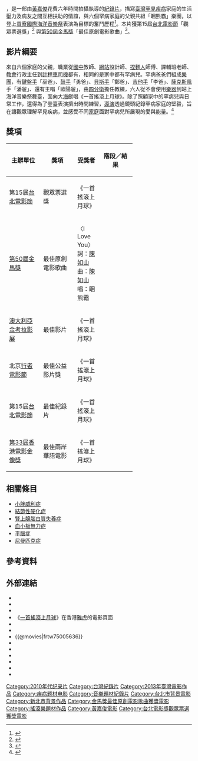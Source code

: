 {{Infobox Film
|片名          = 一首搖滾上月球
|電影原名      = ''{{lang|en|Rock Me To The Moon}}''
|圖像          = Poster of Rock Me To The Moon.jpg
|圖像說明      = 電影海報
|導演          = [[黃嘉俊|黃嘉俊]]
|監製          = [[林育賢|林育賢]]
|製片          = 黃嘉源
|編劇          = 
|劇本          = 
|故事          = 
|統籌          = 黃嘉煌
|主演          = 巫錦輝、李正德、鄭春昇<br>潘于岡、蔡咏達、歐陽東麟
|分級          = 普遍級
|副標題        = 
|主題曲        = [[四分衛樂團|四分衛]]〈一首搖滾上月球〉
|片頭曲        = 
|片尾曲        = [[四分衛樂團|四分衛]]〈Your Smile〉
|配樂           = [[王希文_(作曲家)|王希文]]
|攝影          = 黃嘉俊、徐靖倫
|剪輯          = [[陳曉東_(剪接師)|陳曉東]]、黃嘉俊
|製片商        = 黑糖媒體創意有限公司
|發行商        = 牽猴子整合行銷
|上映日期      = {{flagicon|Taiwan}}　{{film date|2013|10|4}}<br>{{flagicon|HKG}}　{{film date|2013|12|5}}
|發行日期      = 2013.10
|片長          = 115分鐘
|產地          = {{台灣電影產地}}
|語言          = 華語
|評分          = IMDb 7.7
|官方網站      = {{facebook|OTurnFilms}}
|票房          = 900萬
|imdb_id       = tt3266806
}}

{{engname|《一首搖滾上月球》|''Rock Me To The Moon''}}，是一部由[[黃嘉俊|黃嘉俊]]花費六年時間拍攝執導的[[紀錄片|紀錄片]]，描寫[[臺灣|臺灣]][[罕見疾病|罕見疾病]]家庭的生活壓力及病友之間互相扶助的情誼，與六個罕病家庭的父親共組「睏熊霸」樂團，以登上[[貢寮國際海洋音樂祭|貢寮國際海洋音樂祭]]表演為目標的奮鬥歷程<ref>{{cite news|author=文 / 洪健倫、吳若綺|title=所謂感動，不只是流流眼淚 專訪《一首搖滾上月球》導演黃嘉俊|url=http://www.funscreen.com.tw/headline.asp?H_No=479|accessdate=2013-11-19|newspaper=放映週報|date=2013-09-22|archive-date=2019-05-11|archive-url=https://web.archive.org/web/20190511212154/http://www.funscreen.com.tw/headline.asp?H_No=479|dead-url=no}}</ref>。本片獲第15屆[[台北電影節|台北電影節]]「觀眾票選獎」<ref>{{cite web|author=Taipei Culture Foundation|title=第15屆台北電影獎得獎名單公布|url=http://www.taipeiff.org.tw/Latest_s.aspx?FwebID=281a5969-697e-47f0-9e68-72031fc796a6&NewsID=64|work=2013 台北電影節|accessdate=2013-11-19|deadurl=yes|archiveurl=https://web.archive.org/web/20131202230738/http://www.taipeiff.org.tw/Latest_s.aspx?FwebID=281a5969-697e-47f0-9e68-72031fc796a6&NewsID=64|archivedate=2013-12-02}}</ref> 與[[第50屆金馬獎|第50屆金馬獎]]「最佳原創電影歌曲」<ref>{{cite web |author=Taipei Golden Horse Film Festival Executive Committee |title=入圍暨得獎名單 |url=http://www.goldenhorse.org.tw/ui/index.php?class=ghac&func=nw |work=2013 台北金馬影展 Taipei Golden Horse Film Festival |accessdate=2013-11-19 |deadurl=yes |archiveurl=https://web.archive.org/web/20111006115814/http://www.goldenhorse.org.tw/ui/index.php?class=ghac&func=nw |archivedate=2011-10-06 }}</ref>。

== 影片綱要 ==
來自六個家庭的父親，職業從[[國中|國中]]教師、[[網站|網站]]設計師、[[捏麵人|捏麵人]]師傅、課輔班老師、[[教會|教會]]行政主任到[[計程車|計程車]][[司機|司機]]都有，相同的是家中都有罕病兒。罕病爸爸們組成[[樂團|樂團]]，有[[鍵盤手|鍵盤手]]「巫爸」、[[鼓手|鼓手]]「勇爸」、[[貝斯手|貝斯手]]「鄭爸」、[[吉他手|吉他手]]「李爸」、[[薩克斯風|薩克斯風]]手「潘爸」、還有主唱「歐陽爸」，由[[四分衛樂團|四分衛]]擔任教練，六人從不會使用[[樂器|樂器]]到站上海洋音樂祭舞臺，面向大[[海|海]]獻唱《一首搖滾上月球》。除了照顧家中的罕病兒與日常工作，還得為了登臺表演擠出時間練習，[[導演|導演]]透過鏡頭紀錄罕病家庭的堅毅，旨在讓觀眾理解罕見疾病，並感受不同[[家庭|家庭]]面對罕病兒所展現的愛與能量。<ref>{{cite web|author=影視及流行音樂產業局|title=電影查詢瀏覽─電影檔案|url=http://www.taiwancinema.com/ct_69483_38|work=臺灣電影網 Taiwan Cinema|accessdate=2013-11-19|archive-url=https://web.archive.org/web/20150610204924/http://www.taiwancinema.com/ct_69483_38|archive-date=2015-06-10|dead-url=yes}}</ref> 

== 獎項 ==
{| class="wikitable" width="68%"
|-align=center
! width="25%"|主辦單位
! width="25%"|獎項
! width=<!保留調整空間"25%">|受獎者
! width="25%"|階段／結果
|- align=center
| rowspan="1"|第15屆[[台北電影節|台北電影節]]
| 觀眾票選獎 
| 《一首搖滾上月球》
| {{won}}
|- align=center
| rowspan="1"|[[第50屆金馬獎|第50屆金馬獎]]
| 最佳原創電影歌曲 
| 〈I Love You〉<br>詞：[[陳如山_(歌手)|陳如山]]<br>曲：[[陳如山_(歌手)|陳如山]]<br>唱：睏熊霸
| {{won}}
|- align=center
| rowspan="1"|[[澳大利亞金考拉影展|澳大利亞金考拉影展]]
| 最佳影片
| 《一首搖滾上月球》
| {{won}}
|- align=center
| rowspan="1"|北京[[行者電影節|行者電影節]]
| 最佳公益影片獎 
| 《一首搖滾上月球》
| {{won}}
|- align=center
| rowspan="1"|第15屆[[台北電影節|台北電影節]]
| 最佳紀錄片
| 《一首搖滾上月球》
|{{nom}} 
|- align=center
| rowspan="1"|[[第33屆香港電影金像獎|第33屆香港電影金像獎]]
| 最佳兩岸華語電影 
| 《一首搖滾上月球》
|{{nom}} 
|}

== 相關條目 ==
* [[小胖威利症|小胖威利症]]
* [[結節性硬化症|結節性硬化症]]
* [[腎上腺腦白質失養症|腎上腺腦白質失養症]]
* [[血小板無力症|血小板無力症]]
* [[平腦症|平腦症]]
* [[尼曼匹克症|尼曼匹克症]]

== 參考資料 ==
{{reflist}}

== 外部連結 ==
* {{youtube|QnriSghHdyI|《一首搖滾上月球》預告}}
* {{youtube|BcVh7XUvDzk|第50屆金馬獎最佳原創電影歌曲入圍〈I Love You〉}}
* {{facebook|RockMeToTheMoon}}
*《[http://hk.movies.yahoo.net/movie/details/21698-一首搖滾上月球 一首搖滾上月球]{{Wayback|url=http://hk.movies.yahoo.net/movie/details/21698-%E4%B8%80%E9%A6%96%E6%90%96%E6%BB%BE%E4%B8%8A%E6%9C%88%E7%90%83 |date=20140309154718 }}》在香港[[雅虎|雅虎]]的電影頁面{{zh-hk}}
*{{Yahoomovie id|4887}}
*{{MSN movie|13739}}
*{{@movies|frtw75005636}}
*{{hkmdb title|16488}}
*{{Mtime|203733}}
*{{douban}}
*{{rotten-tomatoes|rock_me_to_the_moon}}
*{{Amg movie|590151}}
*{{imdb title|3266806}}

{{黃嘉俊}}
{{台北電影獎觀眾票選}}
{{金馬獎最佳原創電影歌曲}}

{{DEFAULTSORT:YI}}
[[Category:2010年代纪录片|Category:2010年代纪录片]]
[[Category:台灣紀錄片|Category:台灣紀錄片]]
[[Category:2013年臺灣電影作品|Category:2013年臺灣電影作品]]
[[Category:疾病题材电影|Category:疾病题材电影]]
[[Category:音樂題材紀錄片|Category:音樂題材紀錄片]]
[[Category:台北市背景電影|Category:台北市背景電影]]
[[Category:新北市背景作品|Category:新北市背景作品]]
[[Category:金馬獎最佳原創電影歌曲獲獎電影|Category:金馬獎最佳原創電影歌曲獲獎電影]]
[[Category:搖滾樂題材作品|Category:搖滾樂題材作品]]
[[Category:黃嘉俊電影|Category:黃嘉俊電影]]
[[Category:台北電影獎觀眾票選獲獎電影|Category:台北電影獎觀眾票選獲獎電影]]